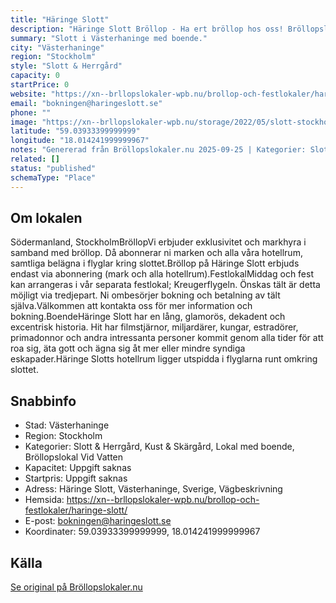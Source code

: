 ```yaml
---
title: "Häringe Slott"
description: "Häringe Slott Bröllop - Ha ert bröllop hos oss! Bröllopslokal Södermanland. Skicka gärna en förfrågan så hjälper vi Er!"
summary: "Slott i Västerhaninge med boende."
city: "Västerhaninge"
region: "Stockholm"
style: "Slott & Herrgård"
capacity: 0
startPrice: 0
website: "https://xn--brllopslokaler-wpb.nu/brollop-och-festlokaler/haringe-slott/"
email: "bokningen@haringeslott.se"
phone: ""
image: "https://xn--brllopslokaler-wpb.nu/storage/2022/05/slott-stockholm-harninge-festlokal-2.webp"
latitude: "59.03933399999999"
longitude: "18.014241999999967"
notes: "Genererad från Bröllopslokaler.nu 2025-09-25 | Kategorier: Slott & Herrgård, Kust & Skärgård, Lokal med boende, Bröllopslokal Vid Vatten"
related: []
status: "published"
schemaType: "Place"
---
```


## Om lokalen

Södermanland, StockholmBröllopVi erbjuder exklusivitet och markhyra i samband med bröllop. Då abonnerar ni marken och alla våra hotellrum, samtliga belägna i flyglar kring slottet.Bröllop på Häringe Slott erbjuds endast via abonnering (mark och alla hotellrum).FestlokalMiddag och fest kan arrangeras i vår separata festlokal; Kreugerflygeln. Önskas tält är detta möjligt via tredjepart. Ni ombesörjer bokning och betalning av tält själva.Välkommen att kontakta oss för mer information och bokning.BoendeHäringe Slott har en lång, glamorös, dekadent och excentrisk historia. Hit har filmstjärnor, miljardärer, kungar, estradörer, primadonnor och andra intressanta personer kommit genom alla tider för att roa sig, äta gott och ägna sig åt mer eller mindre syndiga eskapader.Häringe Slotts hotellrum ligger utspidda i flyglarna runt omkring slottet.

## Snabbinfo

- Stad: Västerhaninge
- Region: Stockholm
- Kategorier: Slott & Herrgård, Kust & Skärgård, Lokal med boende, Bröllopslokal Vid Vatten
- Kapacitet: Uppgift saknas
- Startpris: Uppgift saknas
- Adress: Häringe Slott, Västerhaninge, Sverige, Vägbeskrivning
- Hemsida: https://xn--brllopslokaler-wpb.nu/brollop-och-festlokaler/haringe-slott/
- E-post: bokningen@haringeslott.se
- Koordinater: 59.03933399999999, 18.014241999999967

## Källa

[Se original på Bröllopslokaler.nu](https://xn--brllopslokaler-wpb.nu/brollop-och-festlokaler/haringe-slott/)
